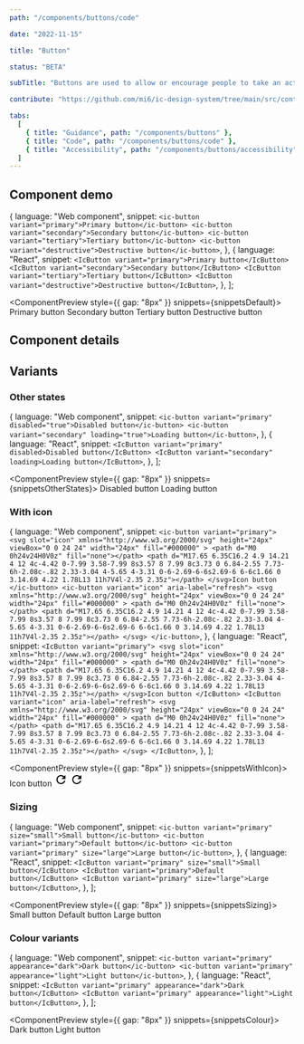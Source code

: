 ```yaml
---
path: "/components/buttons/code"

date: "2022-11-15"

title: "Button"

status: "BETA"

subTitle: "Buttons are used to allow or encourage people to take an action."

contribute: "https://github.com/mi6/ic-design-system/tree/main/src/content/structured/components/buttons"

tabs:
  [
    { title: "Guidance", path: "/components/buttons" },
    { title: "Code", path: "/components/buttons/code" },
    { title: "Accessibility", path: "/components/buttons/accessibility" },
  ]
---
```



## Component demo

  {
    language: "Web component",
    snippet: `<ic-button variant="primary">Primary button</ic-button>
<ic-button variant="secondary">Secondary button</ic-button>
<ic-button variant="tertiary">Tertiary button</ic-button>
<ic-button variant="destructive">Destructive button</ic-button>`,
  },
  {
    language: "React",
    snippet: `<IcButton variant="primary">Primary button</IcButton>
<IcButton variant="secondary">Secondary button</IcButton>
<IcButton variant="tertiary">Tertiary button</IcButton>
<IcButton variant="destructive">Destructive button</IcButton>`,
  },
];

<ComponentPreview style={{ gap: "8px" }} snippets={snippetsDefault}>
  <IcButton variant="primary">Primary button</IcButton>
  <IcButton variant="secondary">Secondary button</IcButton>
  <IcButton variant="tertiary">Tertiary button</IcButton>
  <IcButton variant="destructive">Destructive button</IcButton>
</ComponentPreview>

## Component details

<ComponentDetails component="ic-button" />

## Variants

### Other states

  {
    language: "Web component",
    snippet: `<ic-button variant="primary" disabled="true">Disabled button</ic-button>
<ic-button variant="secondary" loading="true">Loading button</ic-button>`,
  },
  {
    language: "React",
    snippet: `<IcButton variant="primary" disabled>Disabled button</IcButton>
<IcButton variant="secondary" loading>Loading button</IcButton>`,
  },
];

<ComponentPreview style={{ gap: "8px" }} snippets={snippetsOtherStates}>
  <IcButton variant="primary" disabled>
    Disabled button
  </IcButton>
  <IcButton variant="secondary" loading>
    Loading button
  </IcButton>
</ComponentPreview>

### With icon

  {
    language: "Web component",
    snippet: `<ic-button variant="primary">
  <svg
    slot="icon"
    xmlns="http://www.w3.org/2000/svg"
    height="24px"
    viewBox="0 0 24 24"
    width="24px"
    fill="#000000"
    >
    <path d="M0 0h24v24H0V0z" fill="none"></path>
    <path d="M17.65 6.35C16.2 4.9 14.21 4 12 4c-4.42 0-7.99 3.58-7.99 8s3.57 8 7.99 8c3.73 0 6.84-2.55 7.73-6h-2.08c-.82 2.33-3.04 4-5.65 4-3.31 0-6-2.69-6-6s2.69-6 6-6c1.66 0 3.14.69 4.22 1.78L13 11h7V4l-2.35 2.35z"></path>
  </svg>Icon button
</ic-button>
<ic-button variant="icon" aria-label="refresh">
  <svg
    xmlns="http://www.w3.org/2000/svg"
    height="24px"
    viewBox="0 0 24 24"
    width="24px"
    fill="#000000"
    >
    <path d="M0 0h24v24H0V0z" fill="none"></path>
    <path d="M17.65 6.35C16.2 4.9 14.21 4 12 4c-4.42 0-7.99 3.58-7.99 8s3.57 8 7.99 8c3.73 0 6.84-2.55 7.73-6h-2.08c-.82 2.33-3.04 4-5.65 4-3.31 0-6-2.69-6-6s2.69-6 6-6c1.66 0 3.14.69 4.22 1.78L13 11h7V4l-2.35 2.35z"></path>
  </svg>
</ic-button>`,
  },
  {
    language: "React",
    snippet: `<IcButton variant="primary">
  <svg
    slot="icon"
    xmlns="http://www.w3.org/2000/svg"
    height="24px"
    viewBox="0 0 24 24"
    width="24px"
    fill="#000000"
    >
    <path d="M0 0h24v24H0V0z" fill="none"></path>
    <path d="M17.65 6.35C16.2 4.9 14.21 4 12 4c-4.42 0-7.99 3.58-7.99 8s3.57 8 7.99 8c3.73 0 6.84-2.55 7.73-6h-2.08c-.82 2.33-3.04 4-5.65 4-3.31 0-6-2.69-6-6s2.69-6 6-6c1.66 0 3.14.69 4.22 1.78L13 11h7V4l-2.35 2.35z"></path>
  </svg>Icon button
</IcButton>
<IcButton variant="icon" aria-label="refresh">
  <svg
    xmlns="http://www.w3.org/2000/svg"
    height="24px"
    viewBox="0 0 24 24"
    width="24px"
    fill="#000000"
    >
    <path d="M0 0h24v24H0V0z" fill="none"></path>
    <path d="M17.65 6.35C16.2 4.9 14.21 4 12 4c-4.42 0-7.99 3.58-7.99 8s3.57 8 7.99 8c3.73 0 6.84-2.55 7.73-6h-2.08c-.82 2.33-3.04 4-5.65 4-3.31 0-6-2.69-6-6s2.69-6 6-6c1.66 0 3.14.69 4.22 1.78L13 11h7V4l-2.35 2.35z"></path>
  </svg>
</IcButton>`,
  },
];

<ComponentPreview style={{ gap: "8px" }} snippets={snippetsWithIcon}>
  <IcButton variant="primary">
    Icon button
    <svg
      slot="icon"
      xmlns="http://www.w3.org/2000/svg"
      height="24px"
      viewBox="0 0 24 24"
      width="24px"
      fill="#000000"
    >
      <path d="M0 0h24v24H0V0z" fill="none" />
      <path d="M17.65 6.35C16.2 4.9 14.21 4 12 4c-4.42 0-7.99 3.58-7.99 8s3.57 8 7.99 8c3.73 0 6.84-2.55 7.73-6h-2.08c-.82 2.33-3.04 4-5.65 4-3.31 0-6-2.69-6-6s2.69-6 6-6c1.66 0 3.14.69 4.22 1.78L13 11h7V4l-2.35 2.35z" />
    </svg>
  </IcButton>
  <IcButton variant="icon" aria-label="refresh">
    <svg
      xmlns="http://www.w3.org/2000/svg"
      height="24px"
      viewBox="0 0 24 24"
      width="24px"
      fill="#000000"
    >
      <path d="M0 0h24v24H0V0z" fill="none" />
      <path d="M17.65 6.35C16.2 4.9 14.21 4 12 4c-4.42 0-7.99 3.58-7.99 8s3.57 8 7.99 8c3.73 0 6.84-2.55 7.73-6h-2.08c-.82 2.33-3.04 4-5.65 4-3.31 0-6-2.69-6-6s2.69-6 6-6c1.66 0 3.14.69 4.22 1.78L13 11h7V4l-2.35 2.35z" />
    </svg>
  </IcButton>
</ComponentPreview>

### Sizing

  {
    language: "Web component",
    snippet: `<ic-button variant="primary" size="small">Small button</ic-button>
<ic-button variant="primary">Default button</ic-button>
<ic-button variant="primary" size="large">Large button</ic-button>`,
  },
  {
    language: "React",
    snippet: `<IcButton variant="primary" size="small">Small button</IcButton>
<IcButton variant="primary">Default button</IcButton>
<IcButton variant="primary" size="large">Large button</IcButton>`,
  },
];

<ComponentPreview style={{ gap: "8px" }} snippets={snippetsSizing}>
  <IcButton variant="primary" size="small">
    Small button
  </IcButton>
  <IcButton variant="primary">Default button</IcButton>
  <IcButton variant="primary" size="large">
    Large button
  </IcButton>
</ComponentPreview>

### Colour variants

  {
    language: "Web component",
    snippet: `<ic-button variant="primary" appearance="dark">Dark button</ic-button>
<ic-button variant="primary" appearance="light">Light button</ic-button>`,
  },
  {
    language: "React",
    snippet: `<IcButton variant="primary" appearance="dark">Dark button</IcButton>
<IcButton variant="primary" appearance="light">Light button</IcButton>`,
  },
];

<ComponentPreview style={{ gap: "8px" }} snippets={snippetsColour}>
  <IcButton variant="primary" appearance="dark">
    Dark button
  </IcButton>
  <IcButton variant="primary" appearance="light">
    Light button
  </IcButton>
</ComponentPreview>
